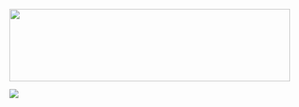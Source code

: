<img src = "https://rawgit.com/lzim/teampsd/teampsd_style/ModelingToLearn_logo1.png"
     height = "130" width = "500">  
     
     
![](https://raw.githubusercontent.com/lzim/teampsd/teampsd_style/mtl_logo/mtl_testdontguess_sm.png)
